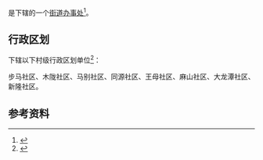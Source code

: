 {{中国乡级行政区|52/23/01/012/000}}

'''{{PAGENAMEBASE}}'''是{{PRC admin/fullname|52/23/01/012/000|3}}下辖的一个[[街道办事处|街道办事处]]<ref>{{PRC admin/ref sgc|{{PRC admin/parent|52/23/01/012/000}}}}</ref>。

== 行政区划 ==
{{PAGENAMEBASE}}下辖以下村级行政区划单位<ref>{{PRC admin/ref sgc|52/23/01/012/000}}</ref>：

步马社区、木陇社区、马别社区、同源社区、王母社区、麻山社区、大龙潭社区、新隆社区。

== 参考资料 ==
{{reflist}}

{{贵州行政区划小作品}}
{{PRC admin/navcat|52/23/01/012/000}}
